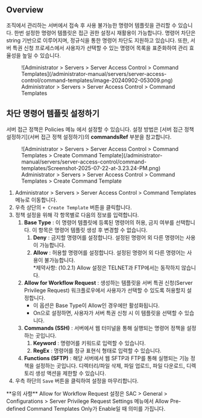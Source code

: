 
## Overview

조직에서 관리하는 서버에서 접속 후 사용 불가능한 명령어 템플릿을 관리할 수 있습니다. 한번 설정한 명령어 템플릿은 접근 권한 설정시 재활용이 가능합니다. 명령어 차단은 string 기반으로 이루어지며, 정규식을 통한 명령어 차단도 지원하고 있습니다. 또한, 서버 특권 신청 프로세스에서 사용자가 선택할 수 있는 명령어 목록을 표준화하여 관리 효율성을 높일 수 있습니다.

<figure data-layout="center" data-align="center">
![Administrator &gt; Servers &gt; Server Access Control &gt; Command Templates](/administrator-manual/servers/server-access-control/command-templates/image-20240902-053009.png)
<figcaption>
Administrator &gt; Servers &gt; Server Access Control &gt; Command Templates
</figcaption>
</figure>

## 차단 명령어 템플릿 설정하기

서버 접근 정책은 Policies 메뉴 에서 설정할 수 있습니다. 설정 방법은 [서버 접근 정책 설정하기](서버 접근 정책 설정하기)의  **commandsRef**  부분을 참고합니다.

<figure data-layout="center" data-align="center">
![Administrator &gt; Servers &gt; Server Access Control &gt; Command Templates &gt; Create Command Template](/administrator-manual/servers/server-access-control/command-templates/Screenshot-2025-07-22-at-3.23.24-PM.png)
<figcaption>
Administrator &gt; Servers &gt; Server Access Control &gt; Command Templates &gt; Create Command Template
</figcaption>
</figure>

1. Administrator &gt; Servers &gt; Server Access Control &gt; Command Templates 메뉴로 이동합니다.
2. 우측 상단의 `+ Create Template` 버튼을 클릭합니다.
3. 정책 설정을 위해 각 항목별로 다음의 정보를 입력합니다. 
    1.  **Base Type** : 이 명령어 템플릿에 등록된 명령어의 허용, 금지 여부를 선택합니다. 이 항목은 명령어 템플릿 생성 후 변경할 수 없습니다.
        1.  **Deny**  : 금지할 명령어를 설정합니다. 설정된 명령어 외 다른 명령어는 사용이 가능합니다.
        2.  **Allow**  : 허용할 명령어를 설정합니다. 설정된 명령어 외 다른 명령어는 사용이 불가능합니다.<br/>*제약사항: (10.2.1) Allow 설정은 TELNET과 FTP에서는 동작하지 않습니다.
    2.  **Allow for Workflow Request** : 생성하는 템플릿을 서버 특권 신청(Server Privilege Request) 워크플로우에서 사용자가 선택할 수 있도록 허용할지 설정합니다.
        * 이 옵션은 Base Type이 Allow인 경우에만 활성화됩니다.
        * On으로 설정하면, 사용자가 서버 특권 신청 시 이 템플릿을 선택할 수 있습니다.
    3.  **Commands (SSH)**  : 서버에서 웹 터미널을 통해 실행되는 명령어 정책을 설정하는 곳입니다. 
        1.  **Keyword**  : 명령어를 키워드로 입력할 수 있습니다. 
        2.  **RegEx**  : 명령어를 정규 표현식 형태로 입력할 수 있습니다. 
    4.  **Functions (SFTP)**  : 해당 서버에서 웹 SFTP과 FTP를 통해 실행되는 기능 정책을 설정하는 곳입니다. 디렉터리/파일 삭제, 파일 업로드, 파일 다운로드, 디렉토리 생성 액션을 제한할 수 있습니다. 
4. 우측 하단의 `Save` 버튼을 클릭하여 설정을 마무리합니다.


<Callout type="info">
**유의 사항**
Allow for Workflow Request 설정은 SAC &gt; General &gt; Configurations &gt; Server Privilege Request Settings 메뉴에서 Allow Pre-defined Command Templates Only가 Enable일 때 의미를 가집니다.
</Callout>


